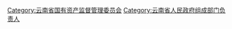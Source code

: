[[Category:云南省国有资产监督管理委员会|Category:云南省国有资产监督管理委员会]]
[[Category:云南省人民政府组成部门负责人|Category:云南省人民政府组成部门负责人]]